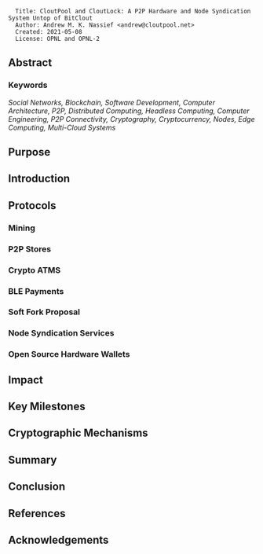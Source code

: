 <pre>
  Title: CloutPool and CloutLock: A P2P Hardware and Node Syndication System Untop of BitClout
  Author: Andrew M. K. Nassief <andrew@cloutpool.net>
  Created: 2021-05-08
  License: OPNL and OPNL-2
</pre>

== Abstract ==

===Keywords=== 
''Social Networks, Blockchain, Software Development, Computer Architecture, P2P, Distributed Computing, Headless Computing, Computer Engineering, P2P Connectivity, Cryptography, Cryptocurrency, Nodes, Edge Computing, Multi-Cloud Systems''

== Purpose ==

== Introduction ==

== Protocols ==

=== Mining ===

=== P2P Stores ===

=== Crypto ATMS ===

=== BLE Payments ===

=== Soft Fork Proposal ===

=== Node Syndication Services ===

=== Open Source Hardware Wallets ===

== Impact ==

== Key Milestones ==

== Cryptographic Mechanisms ==

== Summary ==

== Conclusion ==

== References ==

== Acknowledgements ==
